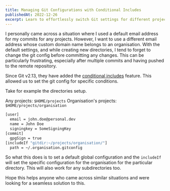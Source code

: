 ```yaml
---
title: Managing Git Configurations with Conditional Includes
publishedAt: 2022-12-26
excerpt: Learn to effortlessly switch Git settings for different projects using Git's conditional includes, ideal for personal and work repositories.
---
```


I personally came across a situation where I used a default email address for my commits for any projects. However, I want to use a different email address whose custom domain name belongs to an organisation. With the default settings, and while creating new directories, I tend to forget to change the git config before committing any changes. This can be particularly frustrating, especially after multiple commits and having pushed to the remote repository.

Since Git v2.13, they have added the [conditional includes](https://git-scm.com/docs/git-config#_conditional_includes) feature. This allowed us to set the git config for specific conditions.

Take for example the directories setup.

Any projects: `$HOME/projects`
Organisation's projects: `$HOME/projects/organisation`

```bash .gitconfig
[user]
  email = john.doe@personal.dev
  name = John Doe
  signingkey = SomeSigningKey
[commit]
  gpgSign = true
[includeIf "gitdir:~/projects/organisation/"]
  path = ~/.organisation.gitconfig
```

So what this does is to set a default global configuration and the `includeIf` will set the specific configuration for the organisation for the particular directory. This will also work for any subdirectories too.

Hope this helps anyone who came across similar situations and were looking for a seamless solution to this.
